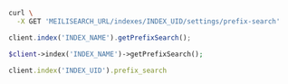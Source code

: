 <CodeGroup>

```bash cURL
curl \
  -X GET 'MEILISEARCH_URL/indexes/INDEX_UID/settings/prefix-search'
```

```javascript JS
client.index('INDEX_NAME').getPrefixSearch();
```

```php PHP
$client->index('INDEX_NAME')->getPrefixSearch();
```

```ruby Ruby
client.index('INDEX_UID').prefix_search
```
</CodeGroup>